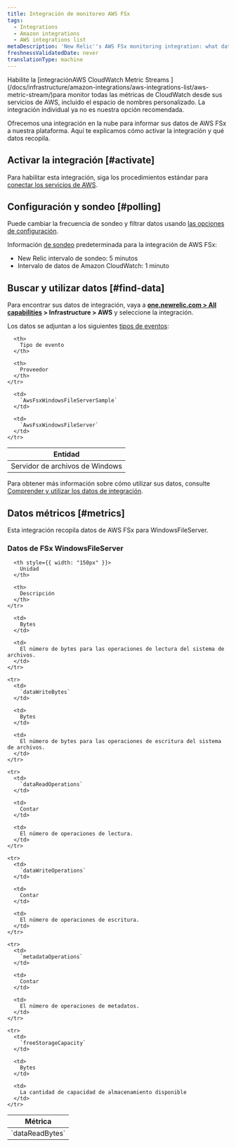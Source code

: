```yaml
---
title: Integración de monitoreo AWS FSx
tags:
  - Integrations
  - Amazon integrations
  - AWS integrations list
metaDescription: 'New Relic''s AWS FSx monitoring integration: what data it reports, and how to enable it.'
freshnessValidatedDate: never
translationType: machine
---
```


<Callout variant="important">
  Habilite la [integraciónAWS CloudWatch Metric Streams ](/docs/infrastructure/amazon-integrations/aws-integrations-list/aws-metric-stream/)para monitor todas las métricas de CloudWatch desde sus servicios de AWS, incluido el espacio de nombres personalizado. La integración individual ya no es nuestra opción recomendada.
</Callout>

Ofrecemos una integración en la nube para informar sus datos de AWS FSx a nuestra plataforma. Aquí te explicamos cómo activar la integración y qué datos recopila.

## Activar la integración [#activate]

Para habilitar esta integración, siga los procedimientos estándar para [conectar los servicios de AWS](/docs/infrastructure/infrastructure-integrations/getting-started/connect-aws-integrations-infrastructure).

## Configuración y sondeo [#polling]

Puede cambiar la frecuencia de sondeo y filtrar datos usando [las opciones de configuración](/docs/integrations/new-relic-integrations/getting-started/configure-polling-frequency-data-collection-cloud-integrations).

Información [de sondeo](/docs/infrastructure/amazon-integrations/aws-integrations-list/aws-polling-intervals-infrastructure-integrations) predeterminada para la integración de AWS FSx:

* New Relic intervalo de sondeo: 5 minutos
* Intervalo de datos de Amazon CloudWatch: 1 minuto

## Buscar y utilizar datos [#find-data]

Para encontrar sus datos de integración, vaya a <DoNotTranslate>**[one.newrelic.com > All capabilities](https://one.newrelic.com/all-capabilities) > Infrastructure > AWS**</DoNotTranslate> y seleccione la integración.

Los datos se adjuntan a los siguientes [tipos de eventos](/docs/data-apis/understand-data/new-relic-data-types/#event-data):

<table>
  <thead>
    <tr>
      <th>
        Entidad
      </th>

      <th>
        Tipo de evento
      </th>

      <th>
        Proveedor
      </th>
    </tr>
  </thead>

  <tbody>
    <tr>
      <td>
        Servidor de archivos de Windows
      </td>

      <td>
        `AwsFsxWindowsFileServerSample`
      </td>

      <td>
        `AwsFsxWindowsFileServer`
      </td>
    </tr>
  </tbody>
</table>

Para obtener más información sobre cómo utilizar sus datos, consulte [Comprender y utilizar los datos de integración](/docs/infrastructure/integrations/find-use-infrastructure-integration-data).

## Datos métricos [#metrics]

Esta integración recopila datos de AWS FSx para WindowsFileServer.

### Datos de FSx WindowsFileServer

<table>
  <thead>
    <tr>
      <th style={{ width: "275px" }}>
        Métrica
      </th>

      <th style={{ width: "150px" }}>
        Unidad
      </th>

      <th>
        Descripción
      </th>
    </tr>
  </thead>

  <tbody>
    <tr>
      <td>
        `dataReadBytes`
      </td>

      <td>
        Bytes
      </td>

      <td>
        El número de bytes para las operaciones de lectura del sistema de archivos.
      </td>
    </tr>

    <tr>
      <td>
        `dataWriteBytes`
      </td>

      <td>
        Bytes
      </td>

      <td>
        El número de bytes para las operaciones de escritura del sistema de archivos.
      </td>
    </tr>

    <tr>
      <td>
        `dataReadOperations`
      </td>

      <td>
        Contar
      </td>

      <td>
        El número de operaciones de lectura.
      </td>
    </tr>

    <tr>
      <td>
        `dataWriteOperations`
      </td>

      <td>
        Contar
      </td>

      <td>
        El número de operaciones de escritura.
      </td>
    </tr>

    <tr>
      <td>
        `metadataOperations`
      </td>

      <td>
        Contar
      </td>

      <td>
        El número de operaciones de metadatos.
      </td>
    </tr>

    <tr>
      <td>
        `freeStorageCapacity`
      </td>

      <td>
        Bytes
      </td>

      <td>
        La cantidad de capacidad de almacenamiento disponible
      </td>
    </tr>
  </tbody>
</table>
